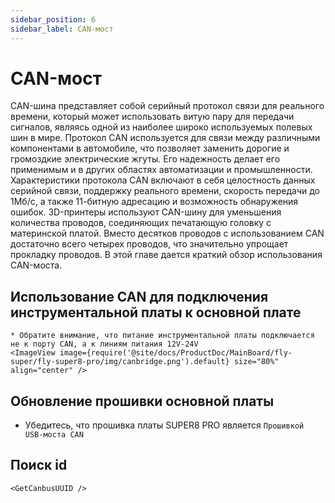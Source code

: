 ```yaml
---
sidebar_position: 6
sidebar_label: CAN-мост
---
```






# CAN-мост

CAN-шина представляет собой серийный протокол связи для реального времени, который может использовать витую пару для передачи сигналов, являясь одной из наиболее широко используемых полевых шин в мире. Протокол CAN используется для связи между различными компонентами в автомобиле, что позволяет заменить дорогие и громоздкие электрические жгуты. Его надежность делает его применимым и в других областях автоматизации и промышленности. Характеристики протокола CAN включают в себя целостность данных серийной связи, поддержку реального времени, скорость передачи до 1Мб/с, а также 11-битную адресацию и возможность обнаружения ошибок.
3D-принтеры используют CAN-шину для уменьшения количества проводов, соединяющих печатающую головку с материнской платой. Вместо десятков проводов с использованием CAN достаточно всего четырех проводов, что значительно упрощает прокладку проводов.
В этой главе дается краткий обзор использования CAN-моста.

## Использование CAN для подключения инструментальной платы к основной плате

    * Обратите внимание, что питание инструментальной платы подключается не к порту CAN, а к линиям питания 12V-24V
    <ImageView image={require('@site/docs/ProductDoc/MainBoard/fly-super/fly-super8-pro/img/canbridge.png').default} size="80%" align="center" />


## Обновление прошивки основной платы

* Убедитесь, что прошивка платы SUPER8 PRO является `Прошивкой USB-моста CAN`


## Поиск id

    <GetCanbusUUID />
